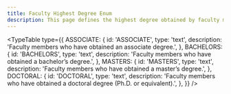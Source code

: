 ```yaml
---
title: Faculty Highest Degree Enum
description: This page defines the highest degree obtained by faculty members.
---
```


<TypeTable
  type={{
    ASSOCIATE: {
      id: 'ASSOCIATE',
      type: 'text',
      description: 'Faculty members who have obtained an associate degree.',
    },
    BACHELORS: {
      id: 'BACHELORS',
      type: 'text',
      description: 'Faculty members who have obtained a bachelor’s degree.',
    },
    MASTERS: {
      id: 'MASTERS',
      type: 'text',
      description: 'Faculty members who have obtained a master’s degree.',
    },
    DOCTORAL: {
      id: 'DOCTORAL',
      type: 'text',
      description: 'Faculty members who have obtained a doctoral degree (Ph.D. or equivalent).',
    },
  }}
/>
